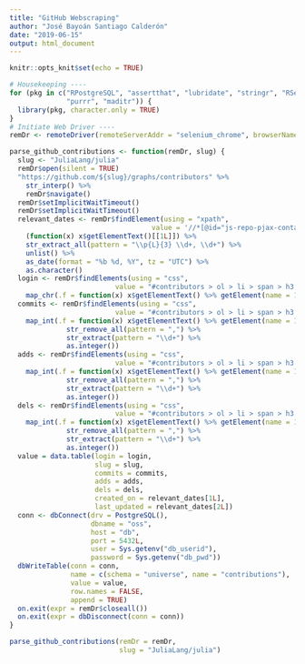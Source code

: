 ```yaml
---
title: "GitHub Webscraping"
author: "José Bayoán Santiago Calderón"
date: "2019-06-15"
output: html_document
---
```

  
  ```r
knitr::opts_knit$set(echo = TRUE)
```


```r
# Housekeeping ----
for (pkg in c("RPostgreSQL", "assertthat", "lubridate", "stringr", "RSelenium",
              "purrr", "maditr")) {
  library(pkg, character.only = TRUE)
}
# Initiate Web Driver ----
remDr <- remoteDriver(remoteServerAddr = "selenium_chrome", browserName = "chrome")
```

```r
parse_github_contributions <- function(remDr, slug) {
  slug <- "JuliaLang/julia"
  remDr$open(silent = TRUE)
  "https://github.com/${slug}/graphs/contributors" %>%
    str_interp() %>%
    remDr$navigate()
  remDr$setImplicitWaitTimeout()
  remDr$setImplicitWaitTimeout()
  relevant_dates <- remDr$findElement(using = "xpath",
                                   value = '//*[@id="js-repo-pjax-container"]/div[2]/div[1]/div/div[2]/div[1]/div/h2') %>%
    (function(x) x$getElementText()[[1L]]) %>%
    str_extract_all(pattern = "\\p{L}{3} \\d+, \\d+") %>%
    unlist() %>%
    as_date(format = "%b %d, %Y", tz = "UTC") %>%
    as.character()
  login <- remDr$findElements(using = "css",
                          value = "#contributors > ol > li > span > h3 > a.text-normal") %>%
    map_chr(.f = function(x) x$getElementText() %>% getElement(name = 1L))
  commits <- remDr$findElements(using = "css",
                          value = "#contributors > ol > li > span > h3 > span.f6.d-block.text-gray-light > span > a") %>%
    map_int(.f = function(x) x$getElementText() %>% getElement(name = 1L) %>%
              str_remove_all(pattern = ",") %>%
              str_extract(pattern = "\\d+") %>%
              as.integer())
  adds <- remDr$findElements(using = "css",
                          value = "#contributors > ol > li > span > h3 > span.f6.d-block.text-gray-light > span > span.text-green.text-normal") %>%
    map_int(.f = function(x) x$getElementText() %>% getElement(name = 1L) %>%
              str_remove_all(pattern = ",") %>%
              str_extract(pattern = "\\d+") %>%
              as.integer())
  dels <- remDr$findElements(using = "css",
                          value = "#contributors > ol > li > span > h3 > span.f6.d-block.text-gray-light > span > span.text-red.text-normal") %>%
    map_int(.f = function(x) x$getElementText() %>% getElement(name = 1L) %>%
              str_remove_all(pattern = ",") %>%
              str_extract(pattern = "\\d+") %>%
              as.integer())
  value = data.table(login = login,
                     slug = slug,
                     commits = commits,
                     adds = adds,
                     dels = dels,
                     created_on = relevant_dates[1L],
                     last_updated = relevant_dates[2L])
  conn <- dbConnect(drv = PostgreSQL(),
                    dbname = "oss",
                    host = "db",
                    port = 5432L,
                    user = Sys.getenv("db_userid"),
                    password = Sys.getenv("db_pwd"))
  dbWriteTable(conn = conn,
               name = c(schema = "universe", name = "contributions"),
               value = value,
               row.names = FALSE,
               append = TRUE)
  on.exit(expr = remDr$closeall())
  on.exit(expr = dbDisconnect(conn = conn))
}
```

```r
parse_github_contributions(remDr = remDr,
                           slug = "JuliaLang/julia")
```
